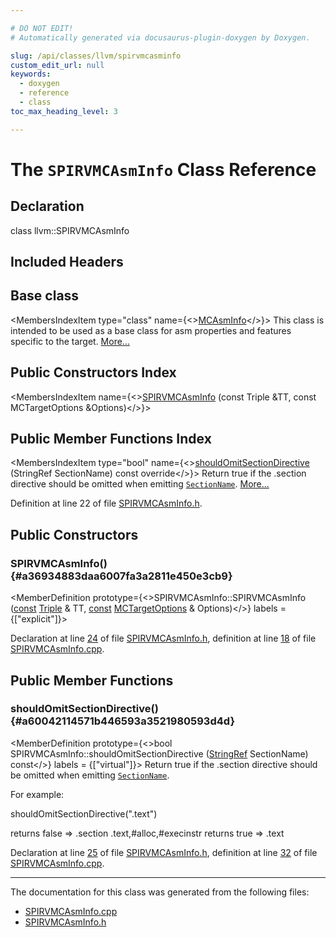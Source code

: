 ```yaml
---

# DO NOT EDIT!
# Automatically generated via docusaurus-plugin-doxygen by Doxygen.

slug: /api/classes/llvm/spirvmcasminfo
custom_edit_url: null
keywords:
  - doxygen
  - reference
  - class
toc_max_heading_level: 3

---
```





# The `SPIRVMCAsmInfo` Class Reference

<DoxygenPage pluginConfig={pluginConfig}>



## Declaration

<CodeBlock>class llvm::SPIRVMCAsmInfo</CodeBlock>

## Included Headers

<IncludesList>
<IncludesListItem
  filePath="Target/SPIRV/MCTargetDesc/SPIRVMCAsmInfo.h"
  permalink="/docs/api/files/lib/lib/target/lib/target/spirv/lib/target/spirv/mctargetdesc/spirvmcasminfo-h"
  isLocal="true" />
</IncludesList>

## Base class

<MembersIndex>

<MembersIndexItem
  type="class"
  name={<><a href="/docs/api/classes/llvm/mcasminfo">MCAsmInfo</a></>}>
This class is intended to be used as a base class for asm properties and features specific to the target. <a href="/docs/api/classes/llvm/mcasminfo/#details">More...</a>
</MembersIndexItem>

</MembersIndex>

## Public Constructors Index

<MembersIndex>

<MembersIndexItem
  name={<><a href="#a36934883daa6007fa3a2811e450e3cb9">SPIRVMCAsmInfo</a> (const Triple &amp;TT, const MCTargetOptions &amp;Options)</>}>
</MembersIndexItem>

</MembersIndex>

## Public Member Functions Index

<MembersIndex>

<MembersIndexItem
  type="bool"
  name={<><a href="#a60042114571b446593a3521980593d4d">shouldOmitSectionDirective</a> (StringRef SectionName) const override</>}>
Return true if the .section directive should be omitted when emitting <code><a href="/docs/api/structs/llvm/sectionname">SectionName</a></code>. <a href="#a60042114571b446593a3521980593d4d">More...</a>
</MembersIndexItem>

</MembersIndex>


Definition at line 22 of file <a href="/docs/api/files/lib/lib/target/lib/target/spirv/lib/target/spirv/mctargetdesc/spirvmcasminfo-h">SPIRVMCAsmInfo.h</a>.

<SectionDefinition>

## Public Constructors

### SPIRVMCAsmInfo() {#a36934883daa6007fa3a2811e450e3cb9}

<MemberDefinition
  prototype={<>SPIRVMCAsmInfo::SPIRVMCAsmInfo (<a href="/docs/api/files/lib/lib/target/lib/target/aarch64/aarch64promoteconstant-cpp/#a90f8350fecae261c25be85d38b451bff">const</a> <a href="/docs/api/classes/llvm/triple">Triple</a> &amp; TT, <a href="/docs/api/files/lib/lib/target/lib/target/aarch64/aarch64promoteconstant-cpp/#a90f8350fecae261c25be85d38b451bff">const</a> <a href="/docs/api/classes/llvm/mctargetoptions">MCTargetOptions</a> &amp; Options)</>}
  labels = {["explicit"]}>

Declaration at line <a href="/docs/api/files/lib/lib/target/lib/target/spirv/lib/target/spirv/mctargetdesc/spirvmcasminfo-h/#l00024">24</a> of file <a href="/docs/api/files/lib/lib/target/lib/target/spirv/lib/target/spirv/mctargetdesc/spirvmcasminfo-h">SPIRVMCAsmInfo.h</a>, definition at line <a href="/docs/api/files/lib/lib/target/lib/target/spirv/lib/target/spirv/mctargetdesc/spirvmcasminfo-cpp/#l00018">18</a> of file <a href="/docs/api/files/lib/lib/target/lib/target/spirv/lib/target/spirv/mctargetdesc/spirvmcasminfo-cpp">SPIRVMCAsmInfo.cpp</a>.
</MemberDefinition>

</SectionDefinition>

<SectionDefinition>

## Public Member Functions

### shouldOmitSectionDirective() {#a60042114571b446593a3521980593d4d}

<MemberDefinition
  prototype={<>bool SPIRVMCAsmInfo::shouldOmitSectionDirective (<a href="/docs/api/classes/llvm/stringref">StringRef</a> SectionName) const</>}
  labels = {["virtual"]}>
Return true if the .section directive should be omitted when emitting <code><a href="/docs/api/structs/llvm/sectionname">SectionName</a></code>.

For example:

shouldOmitSectionDirective(&quot;.text&quot;)

returns false =&gt; .section .text,#alloc,#execinstr returns true =&gt; .text

Declaration at line <a href="/docs/api/files/lib/lib/target/lib/target/spirv/lib/target/spirv/mctargetdesc/spirvmcasminfo-h/#l00025">25</a> of file <a href="/docs/api/files/lib/lib/target/lib/target/spirv/lib/target/spirv/mctargetdesc/spirvmcasminfo-h">SPIRVMCAsmInfo.h</a>, definition at line <a href="/docs/api/files/lib/lib/target/lib/target/spirv/lib/target/spirv/mctargetdesc/spirvmcasminfo-cpp/#l00032">32</a> of file <a href="/docs/api/files/lib/lib/target/lib/target/spirv/lib/target/spirv/mctargetdesc/spirvmcasminfo-cpp">SPIRVMCAsmInfo.cpp</a>.
</MemberDefinition>

</SectionDefinition>

<hr/>

The documentation for this class was generated from the following files:

<ul>
<li><a href="/docs/api/files/lib/lib/target/lib/target/spirv/lib/target/spirv/mctargetdesc/spirvmcasminfo-cpp">SPIRVMCAsmInfo.cpp</a></li>
<li><a href="/docs/api/files/lib/lib/target/lib/target/spirv/lib/target/spirv/mctargetdesc/spirvmcasminfo-h">SPIRVMCAsmInfo.h</a></li>
</ul>

</DoxygenPage>
